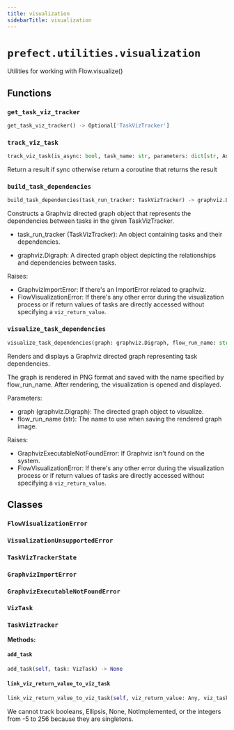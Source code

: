 ```yaml
---
title: visualization
sidebarTitle: visualization
---
```


# `prefect.utilities.visualization`



Utilities for working with Flow.visualize()


## Functions

### `get_task_viz_tracker` <sup><a href="https://github.com/prefecthq/prefect/blob/main/src/prefect/utilities/visualization.py#L35"><Icon icon="github" size="14" /></a></sup>

```python
get_task_viz_tracker() -> Optional['TaskVizTracker']
```

### `track_viz_task` <sup><a href="https://github.com/prefecthq/prefect/blob/main/src/prefect/utilities/visualization.py#L57"><Icon icon="github" size="14" /></a></sup>

```python
track_viz_task(is_async: bool, task_name: str, parameters: dict[str, Any], viz_return_value: Optional[Any] = None) -> Union[Coroutine[Any, Any, Any], Any]
```


Return a result if sync otherwise return a coroutine that returns the result


### `build_task_dependencies` <sup><a href="https://github.com/prefecthq/prefect/blob/main/src/prefect/utilities/visualization.py#L152"><Icon icon="github" size="14" /></a></sup>

```python
build_task_dependencies(task_run_tracker: TaskVizTracker) -> graphviz.Digraph
```


Constructs a Graphviz directed graph object that represents the dependencies
between tasks in the given TaskVizTracker.

- task_run_tracker (TaskVizTracker): An object containing tasks and their
  dependencies.

- graphviz.Digraph: A directed graph object depicting the relationships and
  dependencies between tasks.

Raises:
- GraphvizImportError: If there's an ImportError related to graphviz.
- FlowVisualizationError: If there's any other error during the visualization
  process or if return values of tasks are directly accessed without
  specifying a `viz_return_value`.


### `visualize_task_dependencies` <sup><a href="https://github.com/prefecthq/prefect/blob/main/src/prefect/utilities/visualization.py#L189"><Icon icon="github" size="14" /></a></sup>

```python
visualize_task_dependencies(graph: graphviz.Digraph, flow_run_name: str) -> None
```


Renders and displays a Graphviz directed graph representing task dependencies.

The graph is rendered in PNG format and saved with the name specified by
flow_run_name. After rendering, the visualization is opened and displayed.

Parameters:
- graph (graphviz.Digraph): The directed graph object to visualize.
- flow_run_name (str): The name to use when saving the rendered graph image.

Raises:
- GraphvizExecutableNotFoundError: If Graphviz isn't found on the system.
- FlowVisualizationError: If there's any other error during the visualization
  process or if return values of tasks are directly accessed without
  specifying a `viz_return_value`.


## Classes

### `FlowVisualizationError` <sup><a href="https://github.com/prefecthq/prefect/blob/main/src/prefect/utilities/visualization.py#L15"><Icon icon="github" size="14" /></a></sup>

### `VisualizationUnsupportedError` <sup><a href="https://github.com/prefecthq/prefect/blob/main/src/prefect/utilities/visualization.py#L19"><Icon icon="github" size="14" /></a></sup>

### `TaskVizTrackerState` <sup><a href="https://github.com/prefecthq/prefect/blob/main/src/prefect/utilities/visualization.py#L23"><Icon icon="github" size="14" /></a></sup>

### `GraphvizImportError` <sup><a href="https://github.com/prefecthq/prefect/blob/main/src/prefect/utilities/visualization.py#L27"><Icon icon="github" size="14" /></a></sup>

### `GraphvizExecutableNotFoundError` <sup><a href="https://github.com/prefecthq/prefect/blob/main/src/prefect/utilities/visualization.py#L31"><Icon icon="github" size="14" /></a></sup>

### `VizTask` <sup><a href="https://github.com/prefecthq/prefect/blob/main/src/prefect/utilities/visualization.py#L104"><Icon icon="github" size="14" /></a></sup>

### `TaskVizTracker` <sup><a href="https://github.com/prefecthq/prefect/blob/main/src/prefect/utilities/visualization.py#L114"><Icon icon="github" size="14" /></a></sup>

**Methods:**

#### `add_task` <sup><a href="https://github.com/prefecthq/prefect/blob/main/src/prefect/utilities/visualization.py#L120"><Icon icon="github" size="14" /></a></sup>

```python
add_task(self, task: VizTask) -> None
```

#### `link_viz_return_value_to_viz_task` <sup><a href="https://github.com/prefecthq/prefect/blob/main/src/prefect/utilities/visualization.py#L136"><Icon icon="github" size="14" /></a></sup>

```python
link_viz_return_value_to_viz_task(self, viz_return_value: Any, viz_task: VizTask) -> None
```

We cannot track booleans, Ellipsis, None, NotImplemented, or the integers from -5 to 256
because they are singletons.

